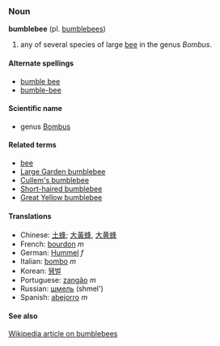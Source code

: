 ===Noun===
'''bumblebee''' (pl. [[bumblebees]])

# any of several species of large [[bee]] in the genus ''Bombus''.

====Alternate spellings====
*[[bumble bee]]
*[[bumble-bee]]

====Scientific name====
*genus [[Bombus]]

====Related terms====
*[[bee]]
*[[Large Garden bumblebee]]
*[[Cullem's bumblebee]]
*[[Short-haired bumblebee]]
*[[Great Yellow bumblebee]]

====Translations====
*Chinese: [[土蜂]]; [[大黃蜂]], [[大黄蜂]]
*French: [[bourdon]] ''m''
*German: [[Hummel]] ''f''
*Italian: [[bombo]] ''m''
*Korean: [[뒝벌]]
*Portuguese: [[zangão]] ''m''
*Russian: [[шмель]] (shmel')
*Spanish: [[abejorro]] ''m''

====See also====
[[w:Bumblebee|Wikipedia article on bumblebees]]